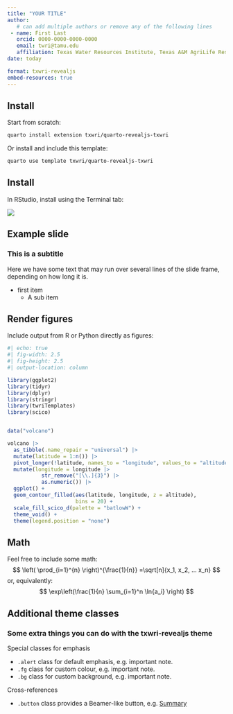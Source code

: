 ```yaml
---
title: "YOUR TITLE"
author:
   # can add multiple authors or remove any of the following lines
 - name: First Last
   orcid: 0000-0000-0000-0000
   email: twri@tamu.edu
   affiliation: Texas Water Resources Institute, Texas A&M AgriLife Research
date: today

format: txwri-revealjs
embed-resources: true
---
```



## Install

Start from scratch:

```bash
quarto install extension txwri/quarto-revealjs-txwri
```

Or install and include this template:

```bash
quarto use template txwri/quarto-revealjs-txwri
```

## Install

In RStudio, install using the Terminal tab:

![](terminal.png)


## Example slide

### This is a subtitle

Here we have some text that may run over several lines of the slide frame,
depending on how long it is.

- first item 
    - A sub item


## Render figures

Include output from R or Python directly as figures:

```r
#| echo: true
#| fig-width: 2.5
#| fig-height: 2.5
#| output-location: column

library(ggplot2)
library(tidyr)
library(dplyr)
library(stringr)
library(twriTemplates)
library(scico)


data("volcano")

volcano |> 
  as_tibble(.name_repair = "universal") |> 
  mutate(latitude = 1:n()) |> 
  pivot_longer(!latitude, names_to = "longitude", values_to = "altitude") |> 
  mutate(longitude = longitude |>  
           str_remove("[\\.]{3}") |> 
           as.numeric()) |> 
  ggplot() +
  geom_contour_filled(aes(latitude, longitude, z = altitude),
                      bins = 20) +
  scale_fill_scico_d(palette = "batlowW") +
  theme_void() +
  theme(legend.position = "none")

```


## Math

Feel free to include some math:
$$
\left( \prod_{i=1}^{n} \right)^{\frac{1}{n}} =\sqrt[n]{x_1, x_2, ... x_n}
$$
or, equivalently:
$$
\exp\left(\frac{1}{n} \sum_{i=1}^n \ln{a_i} \right)
$$





## Additional theme classes

### Some extra things you can do with the txwri-revealjs theme

Special classes for emphasis

- `.alert` class for default emphasis, e.g. [important note]{.alert}.
- `.fg` class for custom colour, e.g. [important note]{.fg style="--col: #e64173"}.
- `.bg` class for custom background, e.g. [important note]{.bg style="--col: #e64173"}.

Cross-references

- `.button` class provides a Beamer-like button, e.g.
[[Summary]{.button}](#sec-math)
